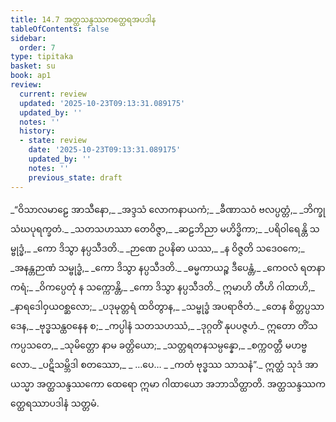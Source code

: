 ```yaml
---
title: 14.7 အတ္ထသန္ဒဿကတ္ထေရအပဒါန
tableOfContents: false
sidebar:
  order: 7
type: tipitaka
basket: su
book: ap1
review:
  current: review
  updated: '2025-10-23T09:13:31.089175'
  updated_by: ''
  notes: ''
  history:
  - state: review
    date: '2025-10-23T09:13:31.089175'
    updated_by: ''
    notes: ''
    previous_state: draft
---
```



<ReviewStatus review={frontmatter.review} showDetails={true} />

<HypothesisAnnotation frontmatter={frontmatter} />

<DynamicBreadcrumb />

<Division number="47" book="ap1" e="ch" v="20" p="184">

<Paragraph number="2240" type="verses" book="ap1">
_“ဝိသာလမာဠေ အာသီနော,_  
_အဒ္ဒသံ လောကနာယကံ;_  
_ခီဏာသဝံ ဗလပ္ပတ္တံ,_  
_ဘိက္ခုသံဃပုရက္ခတံ._  

</Paragraph>

</Division>
<Division number="48" book="ap1" e="ch" v="20" p="185">

<Paragraph number="2241" type="verses" book="ap1">
_သတသဟဿာ တေဝိဇ္ဇာ,_  
_ဆဠဘိညာ မဟိဒ္ဓိကာ;_  
_ပရိဝါရေန္တိ သမ္ဗုဒ္ဓံ,_  
_ကော ဒိသွာ နပ္ပသီဒတိ._  

</Paragraph>

</Division>
<Division number="49" book="ap1" e="ch" v="20" p="185">

<Paragraph number="2242" type="verses" book="ap1">
_ဉာဏေ ဥပနိဓာ ယဿ,_  
_န ဝိဇ္ဇတိ သဒေဝကေ;_  
_အနန္တဉာဏံ သမ္ဗုဒ္ဓံ,_  
_ကော ဒိသွာ နပ္ပသီဒတိ._  

</Paragraph>

</Division>
<Division number="50" book="ap1" e="ch" v="20" p="185">

<Paragraph number="2243" type="verses" book="ap1">
_ဓမ္မကာယဉ္စ ဒီပေန္တံ,_  
_ကေဝလံ ရတနာကရံ;_  
_ဝိကပ္ပေတုံ န သက္ကောန္တိ,_  
_ကော ဒိသွာ နပ္ပသီဒတိ._  

</Paragraph>

</Division>
<Division number="51" book="ap1" e="ch" v="20" p="185">

<Paragraph number="2244" type="verses" book="ap1">
ဣမာဟိ တီဟိ ဂါထာဟိ,_  
_နာရဒေါဝှယဝစ္ဆလော;_  
_ပဒုမုတ္တရံ ထဝိတွာန,_  
_သမ္ဗုဒ္ဓံ အပရာဇိတံ._  

</Paragraph>

</Division>
<Division number="52" book="ap1" e="ch" v="20" p="185">

<Paragraph number="2245" type="verses" book="ap1">
_တေန စိတ္တပ္ပသာဒေန,_  
_ဗုဒ္ဓသန္ထဝနေန စ;_  
_ကပ္ပါနံ သတသဟဿံ,_  
_ဒုဂ္ဂတိံ နုပပဇ္ဇဟံ._  

</Paragraph>

</Division>
<Division number="53" book="ap1" e="ch" v="20" p="185">

<Paragraph number="2246" type="verses" book="ap1">
ဣတော တိံသကပ္ပသတေ,_  
_သုမိတ္တော နာမ ခတ္တိယော;_  
_သတ္တရတနသမ္ပန္နော,_  
_စက္ကဝတ္တီ မဟဗ္ဗလော._  

</Paragraph>

</Division>
<Division number="54" book="ap1" e="ch" v="20" p="185">

<Paragraph number="2247" type="verses" book="ap1">
_ပဋိသမ္ဘိဒါ စတဿော,_  
_ …ပေ… _  
_ကတံ ဗုဒ္ဓဿ သာသနံ”._  

</Paragraph>

<Paragraph number="2248" book="ap1">
ဣတ္ထံ သုဒံ အာယသ္မာ အတ္ထသန္ဒဿကော ထေရော ဣမာ ဂါထာယော အဘာသိတ္ထာတိ.

</Paragraph>
</Division>

<Paragraph number="2249" type="center" book="ap1">
အတ္ထသန္ဒဿကတ္ထေရဿာပဒါနံ သတ္တမံ.
</Paragraph>
